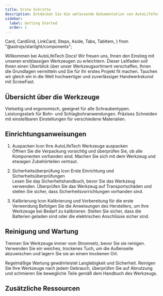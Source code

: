```yaml
---
title: Erste Schritte
description: Entdecken Sie die umfassende Dokumentation von AutoLifeTech für einen eingehenden Einblick in unsere erstklassigen Werkzeuge und Bauleistungen. 
sidebar:
  label: Getting Started
  order: 1
---
```


  Card,
  CardGrid,
  LinkCard,
  Steps,
  Aside,
  Tabs,
  TabItem,
} from "@astrojs/starlight/components";

Willkommen bei AutoLifeTech Docs! Wir freuen uns, Ihnen den Einstieg mit unseren erstklassigen Werkzeugen zu erleichtern. Dieser Leitfaden soll Ihnen einen Überblick über unser Werkzeugsortiment verschaffen, Ihnen die Grundlagen vermitteln und Sie für Ihr erstes Projekt fit machen. Tauchen wir gleich ein in die Welt hochwertiger und zuverlässiger Handwerkskunst mit ScrewFast.

## Übersicht über die Werkzeuge

<CardGrid>
  <Card title="Schraubendreher-Set" icon="seti:config">
    Vielseitig und ergonomisch, geeignet für alle Schraubentypen.
    <LinkCard title="Mehr erfahren" href="de/guides/getting-started" />
  </Card>
  <Card title="Schlagbohrmaschine" icon="seti:pipeline">
    Leistungsstark für Bohr- und Schlagbohranwendungen.
    <LinkCard title="Mehr erfahren" href="de/guides/getting-started" />
  </Card>
  <Card title="Elektrosägen" icon="seti:crystal">
    Präzises Schneiden mit einstellbaren Einstellungen für verschiedene Materialien.
    <LinkCard title="Mehr erfahren" href="de/guides/getting-started" />
  </Card>
</CardGrid>

## Einrichtungsanweisungen

<Steps>

1. Auspacken Icon Ihre AutoLifeTech Werkzeuge auspacken  
   Öffnen Sie die Verpackung vorsichtig und überprüfen Sie, ob alle Komponenten vorhanden sind. Machen Sie sich mit dem Werkzeug und etwaigen Zubehörteilen vertraut.

2. Sicherheitsüberprüfung Icon Erste Einrichtung und Sicherheitsüberprüfungen  
   Lesen Sie das Sicherheitshandbuch, bevor Sie das Werkzeug verwenden. Überprüfen Sie das Werkzeug auf Transportschäden und stellen Sie sicher, dass Sicherheitsvorrichtungen vorhanden sind.

3. Kalibrierung Icon Kalibrierung und Vorbereitung für die erste Verwendung
   Befolgen Sie die Anweisungen des Herstellers, um Ihre Werkzeuge bei Bedarf zu kalibrieren. Stellen Sie sicher, dass die Batterien geladen sind oder die elektrischen Anschlüsse sicher sind.

</Steps>


## Reinigung und Wartung

<Aside type="tip">
  Trennen Sie Werkzeuge immer vom Stromnetz, bevor Sie sie reinigen. Verwenden Sie ein weiches, trockenes Tuch, um die
  Außenseite abzuwischen und lagern Sie sie an einem trockenen Ort.
</Aside>

Regelmäßige Wartung gewährleistet Langlebigkeit und Sicherheit. Reinigen Sie Ihre Werkzeuge nach jedem Gebrauch, überprüfen Sie auf Abnutzung und schmieren Sie bewegliche Teile gemäß dem Handbuch des Werkzeugs.

## Zusätzliche Ressourcen

<LinkCard
title="Ausführliche Tutorials"
description="Tauchen Sie mit Experten-Tutorials tief in die Verwendung unserer Werkzeuge ein."
href="de/guides/getting-started"
/>

<LinkCard
title="Video-Demos"
description="Visuelle Anleitungen, um das Beste aus Ihren Werkzeugen herauszuholen."
href="de/guides/getting-started"
/>

<LinkCard
title="Garantieinformationen"
description="Verstehen Sie Ihre Deckung und wie Sie im Bedarfsfall einen Anspruch geltend machen können."
href="de/guides/getting-started"
/>